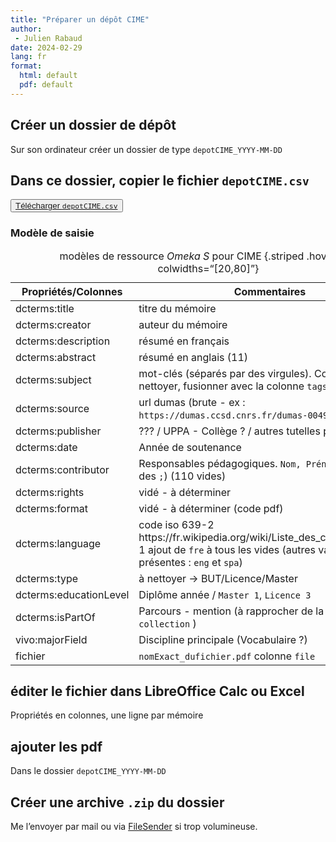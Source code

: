 ```yaml
---
title: "Préparer un dépôt CIME"
author: 
 - Julien Rabaud
date: 2024-02-29
lang: fr
format:
  html: default
  pdf: default
---
```


## Créer un dossier de dépôt

Sur son ordinateur créer un dossier de type `depotCIME_YYYY-MM-DD`

## Dans ce dossier, copier le fichier `depotCIME.csv`

<button>[Télécharger `depotCIME.csv`](../depotCIME.csv){download="depotCIME.csv" target="_blank"}</button>

### Modèle de saisie

| Propriétés/Colonnes | Commentaires |
|---|---|
| dcterms:title	| titre du mémoire |
| dcterms:creator	| auteur du mémoire |
| dcterms:description	| résumé en français |
| dcterms:abstract | résumé en anglais (11) |
| dcterms:subject	| mot-clés (séparés par des virgules). Continuer à nettoyer, fusionner avec la colonne `tags`)|
| dcterms:source | url dumas (brute - ex : `https://dumas.ccsd.cnrs.fr/dumas-00498321` ) |
| dcterms:publisher	|  ??? / UPPA - Collège ? / autres tutelles pédagogiques ? |
| dcterms:date | Année de soutenance |
| dcterms:contributor	| Responsables pédagogiques. `Nom, Prénom` (séparé par des `;`) (110 vides)|
| dcterms:rights	| vidé - à déterminer|
| dcterms:format	| vidé - à déterminer (code pdf)|
| dcterms:language	| code iso 639-2 https://fr.wikipedia.org/wiki/Liste_des_codes_ISO_639-1 ajout de `fre` à tous les vides (autres valeurs présentes : `eng` et `spa`)|
| dcterms:type	| à nettoyer → BUT/Licence/Master |
| dcterms:educationLevel | Diplôme année / `Master 1`, `Licence 3` |
| dcterms:isPartOf | Parcours - mention (à rapprocher de la colonne `collection` ) |
| vivo:majorField | Discipline principale (Vocabulaire ?) |
| fichier | `nomExact_dufichier.pdf` colonne `file`|

: modèles de ressource *Omeka S* pour CIME {.striped .hover tbl-colwidths="[20,80]"}


## éditer le fichier dans LibreOffice Calc ou Excel

Propriétés en colonnes, une ligne par mémoire

## ajouter les pdf

Dans le dossier `depotCIME_YYYY-MM-DD`

## Créer une archive `.zip` du dossier

Me l'envoyer par mail ou via [FileSender](https://filesender.renater.fr) si trop volumineuse.